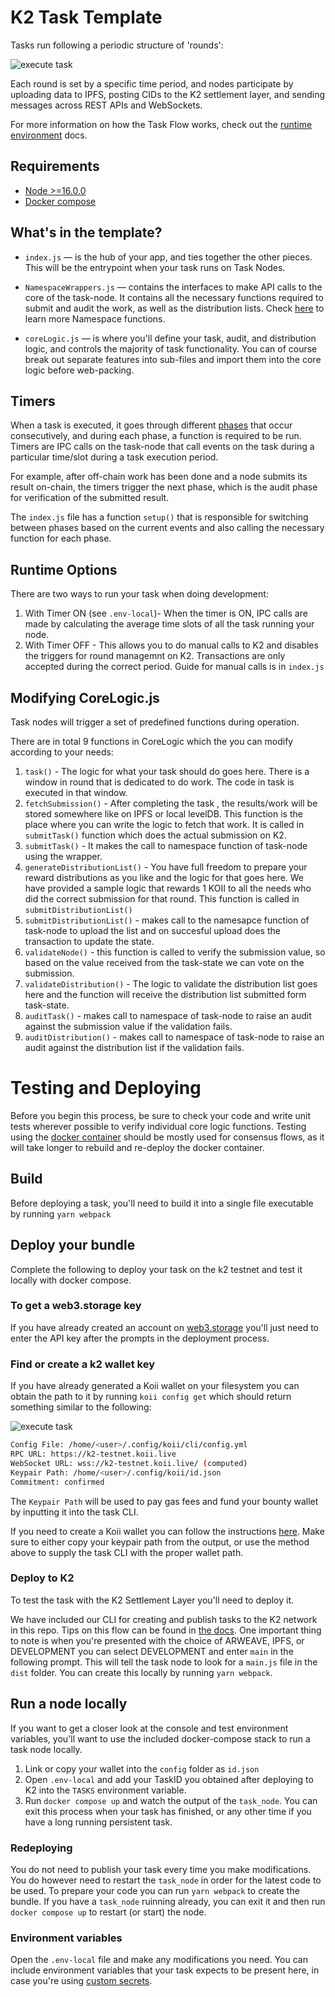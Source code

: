# K2 Task Template

Tasks run following a periodic structure of 'rounds':

![execute task](./img/execute_task.png)

Each round is set by a specific time period, and nodes participate by uploading data to IPFS, posting CIDs to the K2 settlement layer, and sending messages across REST APIs and WebSockets.

For more information on how the Task Flow works, check out the [runtime environment](/develop/microservices-and-tasks/gradual-consensus) docs.

## Requirements
- [Node >=16.0.0](https://nodejs.org/en/)
- [Docker compose](https://docs.docker.com/compose/install/docker)


## What's in the template?
- `index.js` — is the hub of your app, and ties together the other pieces. This will be the entrypoint when your task runs on Task Nodes.

- `NamespaceWrappers.js` — contains the interfaces to make API calls to the core of the task-node. It contains all the necessary functions required to submit and audit the work, as well as the distribution lists. Check [here](/develop/microservices-and-tasks/the-namespace-object) to learn more Namespace functions.

- `coreLogic.js` — is where you'll define your task, audit, and distribution logic, and controls the majority of task functionality. You can of course break out separate features into sub-files and import them into the core logic before web-packing.

## Timers
When a task is executed, it goes through different [phases](/develop/microservices-and-tasks/gradual-consensus#how-does-it-work) that occur consecutively, and during each phase, a function is required to be run. Timers are IPC calls on the task-node that call events on the task during a particular time/slot during a task execution period.

For example, after off-chain work has been done and a node submits its result on-chain, the timers trigger the next phase, which is the audit phase for verification of the submitted result.

The `index.js` file has a function `setup()` that is responsible for switching between phases based on the current events and also calling the necessary function for each phase.

## Runtime Options
There are two ways to run your task when doing development:
1. With Timer ON (see `.env-local`)- When the timer is ON, IPC calls are made by calculating the average time slots of all the task running your node.
2. With Timer OFF - This allows you to do manual calls to K2 and disables the triggers for round managemnt on K2. Transactions are only accepted during the correct period. Guide for manual calls is in `index.js`

## Modifying CoreLogic.js
Task nodes will trigger a set of predefined functions during operation.

There are in total 9 functions in CoreLogic which the you can modify according to your needs:

1. `task()` - The logic for what your task should do goes here. There is a window in round that is dedicated to do work. The code in task is executed in that window.
2. `fetchSubmission()` - After completing the task , the results/work will be stored somewhere like on IPFS or local levelDB. This function is the place where you can write the logic to fetch that work. It is called in `submitTask()` function which does the actual submission on K2.
3. `submitTask()` - It makes the call to namespace function of task-node using the wrapper.
4. `generateDistributionList()` - You have full freedom to prepare your reward distributions as you like and the logic for that goes here. We have provided a sample logic that rewards 1 KOII to all the needs who did the correct submission for that round. This function is called in `submitDistributionList()`
5. `submitDistributionList()` - makes call to the namesapce function of task-node to upload the list and on succesful upload does the transaction to update the state.
6. `validateNode()` - this function is called to verify the submission value, so based on the value received from the task-state we can vote on the submission.
7. `validateDistribution()` - The logic to validate the distribution list goes here and the function will receive the distribution list submitted form task-state.
8. `auditTask()` - makes call to namespace of task-node to raise an audit against the submission value if the validation fails.
9. `auditDistribution()` - makes call to namespace of task-node to raise an audit against the distribution list if the validation fails.

# Testing and Deploying
Before you begin this process, be sure to check your code and write unit tests wherever possible to verify individual core logic functions. Testing using the [docker container](/develop/microservices-and-tasks/testing-locally-with-docker) should be mostly used for consensus flows, as it will take longer to rebuild and re-deploy the docker container.

## Build
Before deploying a task, you'll need to build it into a single file executable by running `yarn webpack`

## Deploy your bundle
Complete the following to deploy your task on the k2 testnet and test it locally with docker compose.

### To get a web3.storage key
If you have already created an account on [web3.storage](https://web3.storage/docs/#quickstart) you'll just need to enter the API key after the prompts in the deployment process.
### Find or create a k2 wallet key
If you have already generated a Koii wallet on your filesystem you can obtain the path to it by running `koii config get` which should return something similar to the following:

![execute task](./img/k2-wallet-key.png)

```bash
Config File: /home/<user>/.config/koii/cli/config.yml
RPC URL: https://k2-testnet.koii.live 
WebSocket URL: wss://k2-testnet.koii.live/ (computed)
Keypair Path: /home/<user>/.config/koii/id.json 
Commitment: confirmed 
```

The `Keypair Path` will be used to pay gas fees and fund your bounty wallet by inputting it into the task CLI.

If you need to create a Koii wallet you can follow the instructions [here](/develop/koii-software-toolkit-sdk/using-the-cli). Make sure to either copy your keypair path from the output, or use the method above to supply the task CLI with the proper wallet path.


### Deploy to K2
To test the task with the K2 Settlement Layer you'll need to deploy it.

We have included our CLI for creating and publish tasks to the K2 network in this repo. Tips on this flow can be found in [the docs](/develop/koii-software-toolkit-sdk/create-task-cli/). One important thing to note is when you're presented with the choice of ARWEAVE, IPFS, or DEVELOPMENT you can select DEVELOPMENT and enter `main` in the following prompt. This will tell the task node to look for a `main.js` file in the `dist` folder. You can create this locally by running `yarn webpack`.

## Run a node locally
If you want to get a closer look at the console and test environment variables, you'll want to use the included docker-compose stack to run a task node locally.

1. Link or copy your wallet into the `config` folder as `id.json`
2. Open `.env-local` and add your TaskID you obtained after deploying to K2 into the `TASKS` environment variable.
3. Run `docker compose up` and watch the output of the `task_node`. You can exit this process when your task has finished, or any other time if you have a long running persistent task.


### Redeploying
You do not need to publish your task every time you make modifications. You do however need to restart the `task_node` in order for the latest code to be used. To prepare your code you can run `yarn webpack` to create the bundle. If you have a `task_node` ruinning already, you can exit it and then run `docker compose up` to restart (or start) the node.
### Environment variables
Open the `.env-local` file and make any modifications you need. You can include environment variables that your task expects to be present here, in case you're using [custom secrets](/develop/microservices-and-tasks/keys-and-secrets).



